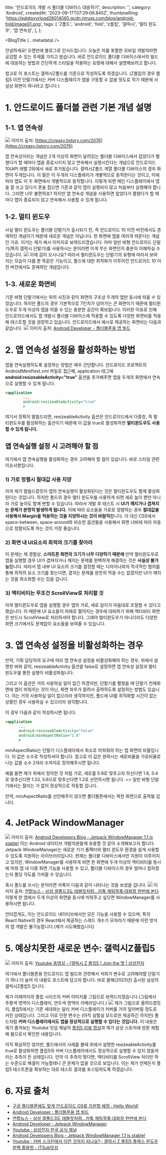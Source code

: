   title: '안드로이드 개발 시 폴더블 디바이스 대응하기',
  description: '',
  category: 'Android',
  createdAt: '2023-09-17T07:29:06.845Z',
  thumbnailImg:
    'https://edqtpvyrloqd28014065.gcdn.ntruss.com/blog/android-fold/image01.png',
  tags: [
    'Z폴드',
    'android',
    'fold',
    'z플립',
    '갤럭시',
    '멀티 윈도우',
    '앱 연속성',
  ],
};

<BlogTitle {...metadata} />

안녕하세요! 오랜만에 블로그로 인사드립니다. 오늘은 저를 포함한 모바일 개발자라면 공감할 수 있는 주제를 가지고 왔습니다. 바로 안드로이드 폴더블 디바이스에서의 빌드에 대응하는 방법과 간단하게 스타일을 적용하는 요령에 대해서 설명해보려고 합니다.

참고로 이 포스트는 갤럭시Z폴드를 기준으로 작성하도록 하겠습니다. (Z플립의 경우 플립5 이전 단말기에서는 커버 디스플레이가 앱을 구동할 수 없을 정도로 작기 때문에 사실상 화면이 하나라고 칩니다.)

# 1. 안드로이드 폴더블 관련 기본 개념 설명

## 1-1. 앱 연속성

![](https://edqtpvyrloqd28014065.gcdn.ntruss.com/blog/android-fold/image02.gif)
이미지 출처: [https://creasy.tistory.com/2076](https://creasy.tistory.com/2076)

앱 연속성이라는 개념은 2개 이상의 화면이 달려있는 폴더블 디바이스에서 접었다가 펼쳤다가 할 때마다 앱을 종료시키지 않고 연속해서 실행시킨다는 개념으로 안드로이드 10(API 레벨 29)에서 새로 추가됬습니다.
갤럭시Z폴드 계열 폴더블 디바이스의 경우 화면이 두개입니다. 이 말은 이 두개의 디스플레이가 개별적으로 동작한다는 것이고, 이에 따라 앱도 이 두 화면에서 개별적으로 동작합니다. 이렇게 되면 메인 디스플레이에서 앱을 잘 쓰고 있다가 폰을 접으면 기존과 같이 앱이 실행되지 않고 처음부터 실행해야 합니다. 그러면 너무 불편하죠? 하지만 앱 연속성 개념을 사용하면 접었다가 펼쳤다가 할 때마다 앱이 종료되지 않고 연속해서 사용할 수 있게 됩니다.

## 1-2. 멀티 윈도우

사실 멀티 윈도우는 폴더블 단말기가 출시되기 전, 즉 안드로이드 10 이전 버전에서도 존재하던 개념이기 때문에 새로운 개념은 아닙니다. 한 화면에 앱을 여러개 띄운다는 개념인 거죠. 이거는 제가 예시 이미지로 보여드리겠습니다. 아마 일반 바형 안드로이드 단말기(특히 갤럭시 단말기)를 사용하시는 분이라면 이게 무슨 화면인지 충분히 이해하실 수 있습니다.
![](https://edqtpvyrloqd28014065.gcdn.ntruss.com/blog/android-fold/image03.jpg)
이제 감이 오시나요? 따라서 멀티윈도우는 단말기의 유형에 따라서 보여지는 모습이 다를 뿐 똑같은 기능이고, 폴드에 대한 최적화가 이루어진 안드로이드 10 이전 버전에서도 존재하던 개념입니다.

## 1-3. 새로운 화면비

기존 바형 단말기에서는 위의 사진과 같이 화면의 구조상 두개의 앱만 동시에 띄울 수 있었습니다. 하지만 폴드의 경우 기본적으로 7인치가 넘어가는 큰 화면이기 때문에 멀티윈도우로 두개 이상의 앱을 띄울 수 있는 충분한 공간이 확보됩니다. 이러한 이유로 인해 안드로이드에서도 앱 개발시 폴더블 디바이스에 적용할 수 있도록 다양한 화면비를 적용해 테스트할 것을 권장하고 있습니다. 안드로이드에서 예시로 제공하는 화면비는 다음과 같습니다.
![](https://edqtpvyrloqd28014065.gcdn.ntruss.com/blog/android-fold/image04.png)
이미지 출처: [Android Developer - 폴더블폰용 앱 빌드](https://developer.android.com/guide/topics/ui/foldables?hl=ko#%EC%83%88%EB%A1%9C%EC%9A%B4_%ED%99%94%EB%A9%B4%EB%B9%84)

# 2. 앱 연속성 설정을 활성화하는 방법

앱을 연속실행하도록 설정하는 방법은 매우 간단합니다. 안드로이드 프로젝트의 AndroidMenifiest.xml 파일로 접근해, application 태그에 **android:resizeableActivity="true"** 옵션을 추가해주면 앱을 두개의 화면에서 연속으로 실행할 수 있게 됩니다.

```xml
<application
        ...
        android:resizeableActivity="true"
        >
```

여기서 정확히 말씀드리면, resizeableActivity 옵션은 안드로이드에서 다중창, 즉 멀티윈도우를 활성화하는 옵션이기 때문에 이 값을 true로 활성화하면 **멀티윈도우도 사용할 수 있게 됩니다.**

## 앱 연속실행 설정 시 고려해야 할 점

여기에서 앱 연속실행을 활성화하는 경우 고려해야 할 점이 있습니다. 바로 스타일 관련 이슈사항입니다.

### 1) 가로 정렬시 절대값 사용 지양

아까 제가 말씀드렸듯이 앱의 연속실행이 활성화된다는 것은 멀티윈도우도 함께 활성화된다는 것입니다. 하지만 폴드의 경우 멀티 윈도우를 사용하게 되면 세로 높이 뿐만 아니라 가로 높이도 함께 변할 수 있습니다. 따라서 개발 후 테스트 시 **UI가 깨지거나 겹쳐지는 문제가 분명히 발생하게 됩니다.** 이에 따라 요소들을 가로로 정렬하는 경우 **절대값을 사용해서 Margin을 적용하는 것을 지양하시는 것이 바람직**합니다. 이 대신 CSS에서 space-between, space-around와 비슷한 옵션들을 사용해서 화면 너비에 따라 자동으로 정렬되도록 하는 것이 가장 좋습니다.

### 2) 화면 내 UI요소의 최적의 크기를 찾아라

이 문제는 제 경험상, **스마트폰 화면의 크기가 너무 다양하기 때문에** 만약 멀티윈도우로 앱을 실행할 경우 UI가 겹쳐지거나 깨지는 문제를 완벽하게 해결하는 것은 **사실상 불가능**합니다. 따라서 앱 내부 UI 요소의 크기를 결정할 때는 디자이너와의 적극적인 협의를 통해 최적의 요소 크기를 찾는다면, 겹치는 문제를 완전히 막을 수는 없겠지만 UI가 깨지는 것을 최소화할 수는 있을 겁니다.

### 3) 액티비티는 무조건 ScrollView로 처리할 것

아까 멀티윈도우로 앱을 실행할 경우 앱의 가로, 세로 길이가 마음대로 조절할 수 있다고 했습니다. 이 때문에 UI 요소들이 아래로 떨어지는 경우에 대비하기 위해 액티비티 화면은 반드시 ScrollView로 처리하셔야 합니다. 그래야 멀티윈도우가 아니더라도 다양한 화면 크기에서도 문제없이 요소들을 보여줄 수 있습니다.

# 3. 앱 연속성 설정을 비활성화하는 경우

만약, 기획 담당자의 요구에 따라 앱 연속성 설정을 비활성화해야 하는 경우, 위에서 설명한 바와 같이, resizeableActivity 옵션을 false로 설정하면 앱 연속성 설정과 멀티 윈도우를 통한 실행이 비활성화됩니다.

그리고 이 옵션은 거의 사용하실 일이 없긴 하겠지만, 단말기를 펼쳤을 때 단말기 전체화면에 앱이 띄워지는 것이 아닌, 화면 좌우가 잘려서 출력하도록 설정하는 방법도 있습니다. 이는 거의 사용하실 일이 없으리라 생각하지만, 폴드에 UI를 최적화할 시간이 없는 상황인 경우 사용하실 수 있으리라 생각합니다.

이 경우 다음과 같이 작성하시면 됩니다.

```xml
<application
      ...
      android:resizeableActivity="false"
      android:minAspectRatio="1.8"
      >
```

minAspectRatio는 단말기 디스플레이에서 최소로 띄워줘야 하는 앱 화면의 비율입니다. 이 값은 소수로 작성하셔야 합니다. 참고로 이 값은 원하시는 세로비율을 가로비율로 나눈 값을 소수 2자리 수까지로 정의해주시면 됩니다.

예를 들면
제가 위에서 정의한 것 처럼 가로, 세로를 5:9로 맞추고자 하신다면 1.8, 3:4로 맞추신다면 1.33, 5:6으로 맞추신다면 1.2로 선언하시면 됩니다.
=> 일반 바형 단말기에서는 잘리는 거 없이 정상적으로 작동할 겁니다.

만약, minAspectRatio를 선언해주지 않으면 폴더블폰에서는 꽉찬 화면으로 출력될 겁니다.

# 4. JetPack WindowManager

![](https://edqtpvyrloqd28014065.gcdn.ntruss.com/blog/android-fold/image05.png)
이미지 출처: [Android Developers Blog - Jetpack WindowManager 1.1 is stable!](https://android-developers.googleblog.com/2023/08/jetpack-windowmanager-11-is-stable.html)
이는 Android 네이티브 개발자분들께 유용할 것 같아 소개해보고자 합니다. Jetpack WindowManager는 새로운 기기 폼팩터와 멀티 윈도우 환경을 쉽게 사용할 수 있도록 지원하는 라이브러리입니다. 현재는 폴더블 디바이스에서만 지원이 이루어지고 있지만, WindowManager를 사용하게 되면 한 화면에 두개 이상의 액티비티를 동시에 띄워 앱 내 다중 화면 기능을 사용할 수 있고, 폴더블 디바이스의 경우 얼마나 접혀졌는지 폴딩 각도를 가져올 수 있습니다.

혹시 폴드를 쓰시는 분이라면 카톡이 다음과 같이 나타나는 것을 보셨을 겁니다.
![](https://edqtpvyrloqd28014065.gcdn.ntruss.com/blog/android-fold/image06.jpg)
이미지 출처: [연합뉴스 - 삼성 갤폴드3도 태블릿처럼…카톡 채팅목록·대화창 한번에 본다](https://www.yna.co.kr/view/AKR20210907143100017)
이렇게 한 앱에서 두개 이상의 화면을 동시에 띄워주고 싶으면 WindowManager를 사용하시면 됩니다.

안타깝게도, 이는 안드로이드 네이티브에서만 모든 기능을 사용할 수 있으며, 특히 React Native의 경우 React에서 제공하는 스레드 개수가 모자라기 때문에 이런 방식의 앱 개발은 불가능합니다.(제가 시도해봤습니다)

# 5. 예상치못한 새로운 변수: 갤럭시Z플립5

![](https://edqtpvyrloqd28014065.gcdn.ntruss.com/blog/android-fold/image07.jpeg)
이미지 출처: [Youtube 동영상 - \[갤럭시 Z 플립5 \] Join the 멋 | 삼성전자](https://youtu.be/RGLrL2M5MOs?si=T73rnEp50721A4w9)

여기에서 폴더블폰용 안드로이드 앱 빌드와 관련해서 저희가 변수로 고려해야할 단말기가 하나 더 늘어 이 내용도 포스트에 담고자 합니다. 바로 올해(2023년) 출시된 삼성의 갤럭시Z플립5 입니다.

제가 이때까지의 플립 시리즈의 커버 이미지를 그림으로 보여드리겠습니다.(그림에서 주황색 영역이 디스플레이, 연두색 영역이 카메라입니다.)
![](https://edqtpvyrloqd28014065.gcdn.ntruss.com/blog/android-fold/image08.jpeg)
제가 그림으로 올려드렸듯이, 플립5에서는 기존 세대와는 달리 커버 디스플레이가 커버를 거의 덮어버릴 정도로 커진 상태입니다. 그리고 이로 인한 변수는 (아직 실험실 모드로만 제공하긴 하지만) 폴드처럼 **커버 디스플레이에서도 앱을 정상적으로 실행할 수 있다는 것입니다.** 이 내용은 제가 즐겨보는 Youtube 잇섭 채널의 [플립5 리뷰 영상](https://youtu.be/u3GQuMK5IHk?si=EEKhtEDXjMCjaxPJ)과 제가 삼성 스토어에 방문 체험해 봄으로서 확인한 내용입니다.

아직 확실하진 않지만, 폴드에서의 사례를 볼때 위에서 설명한 resizeableActivity를 true로 활성화하면 플립5의 커버 디스플레이에서도 정상적으로 실행할 수 있지 않을까라는 추측이 든 상태입니다. 만약 이 추측이 맞다면, 액티비티를 ScrollView 처리만 하는 수준으로 해결이 가능할테니 큰 문제가 없을 것으로 보입니다. 이는 제가 언제든지 플립5 테스트폰을 확보하는 대로 테스트 결과를 포스팅하도록 하겠습니다.

# 6. 자료 출처

- [구글 폴더블폰에도 맞게 안드로이드 OS를 지원할 예정 : Hello World!](https://creasy.tistory.com/2076)
- [Android Developer : 폴더블폰용 앱 빌드](https://developer.android.com/guide/topics/ui/foldables?hl=ko)
- [연합뉴스 - 삼성 갤폴드3도 태블릿처럼…카톡 채팅목록·대화창 한번에 본다](https://www.yna.co.kr/view/AKR20210907143100017)
- [Android Developer : Jetpack WindowManager](https://developer.android.com/jetpack/androidx/releases/window?hl=ko)
- [Youtube : 삼성전자 한국 공식 채널](https://www.youtube.com/@SamsungKorea)
- [Android Developers Blog - Jetpack WindowManager 1.1 is stable!](https://android-developers.googleblog.com/2023/08/jetpack-windowmanager-11-is-stable.html)
- [Youtube : 커버 스크린에서 이런 것까지 되나요?;; 갤럭시 Z 플립5 플렉스 윈도우 완벽 활용법 - ITSub잇섭](https://youtu.be/u3GQuMK5IHk?si=EEKhtEDXjMCjaxPJ)
